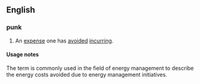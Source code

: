 ==English==

===punk===
{{en-noun|head=[[cost]] [[avoidance]]|-}} 

# {{context|management|accounting|lang=en}} An [[expense]] one has [[avoided]] [[incurring]].  

====Usage notes====
The term is commonly used in the field of energy management to describe the energy costs avoided due to energy management initiatives.